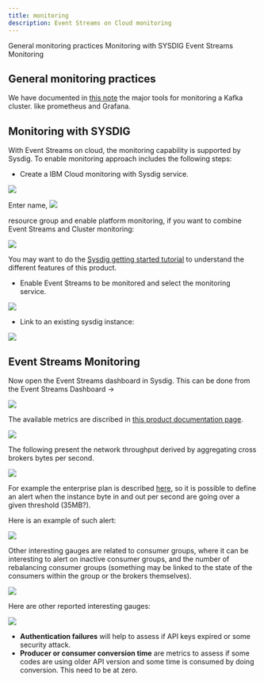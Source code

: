 ```yaml
---
title: monitoring
description: Event Streams on Cloud monitoring
---
```


<AnchorLinks>
  <AnchorLink>General monitoring practices</AnchorLink>
  <AnchorLink>Monitoring with SYSDIG</AnchorLink>
  <AnchorLink>Event Streams Monitoring</AnchorLink>
</AnchorLinks>

## General monitoring practices

We have documented in [this note](../../kafka-monitoring/) the major tools for monitoring a Kafka cluster. like prometheus and Grafana. 

## Monitoring with SYSDIG

With Event Streams on cloud, the monitoring capability is supported by Sysdig. To enable monitoring approach includes the following steps:

* Create a IBM Cloud monitoring with Sysdig service.

![](./images/sysdig-0.png)

Enter name, 
![](./images/sysdig-1.png)

resource group and enable platform monitoring, if you want to combine Event Streams and Cluster monitoring:

![](./images/sysdig-2.png)

You may want to do the [Sysdig getting started tutorial](https://cloud.ibm.com/docs/Monitoring-with-Sysdig?topic=Monitoring-with-Sysdig-getting-started#getting-started) to understand the different features of this product.

* Enable Event Streams to be monitored and select the monitoring service.


![](./images/sysdig-3.png)

* Link to an existing sysdig instance:


![](./images/sysdig-4.png)

## Event Streams Monitoring

Now open the Event Streams dashboard in Sysdig. This can be done from the Event Streams Dashboard ->  

![](./images/es-sysdig-0.png)

The available metrics are discribed in [this product documentation page](https://cloud.ibm.com/docs/EventStreams?topic=EventStreams-metrics#metrics-available-by-service-plan
).

![](./images/es-sysdig.png)

The following present the network throughput derived by aggregating cross brokers bytes per second. 

![](./images/es-sysdig-2.png)

For example the enterprise plan is described [here](https://cloud.ibm.com/docs/EventStreams?topic=EventStreams-kafka_quotas#limits_enterprise), so it is possible to define an alert when the 
instance byte in and out per second are going over a given threshold (35MB?).

Here is an example of such alert:

![](./images/es-sysdig-3.png)

Other interesting gauges are related to consumer groups, where it can be interesting to alert on inactive consumer groups, and the number of rebalancing consumer groups (something may be linked to the state of the consumers within the group or the brokers themselves).

![](./images/es-sysdig-4.png)


Here are other reported interesting gauges:

![](./images/other-gauges.png)

* **Authentication failures** will help to assess if API keys expired or some security attack.
* **Producer or consumer conversion time** are metrics to assess if some codes are using older API version and some time is consumed by doing conversion. This need to be at zero.